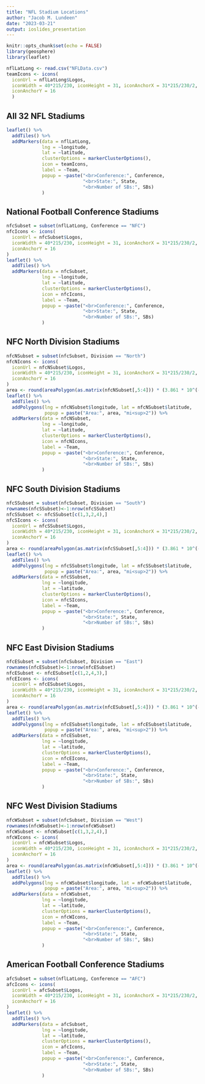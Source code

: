 ```yaml
---
title: "NFL Stadium Locations"
author: "Jacob M. Lundeen"
date: "2023-03-21"
output: ioslides_presentation
---
```


```r
knitr::opts_chunk$set(echo = FALSE)
library(geosphere)
library(leaflet)
```

```r
nflLatLong <- read.csv("NFLData.csv")
teamIcons <- icons(
  iconUrl = nflLatLong$Logos,
  iconWidth = 40*215/230, iconHeight = 31, iconAnchorX = 31*215/230/2,
  iconAnchorY = 16
  )
```

## All 32 NFL Stadiums

```r
leaflet() %>%
  addTiles() %>%
  addMarkers(data = nflLatLong,
             lng = ~longitude,
             lat = ~latitude,
             clusterOptions = markerClusterOptions(),
             icon = teamIcons, 
             label = ~Team,
             popup = ~paste("<br>Conference:", Conference,
                            "<br>State:", State,
                            "<br>Number of SBs:", SBs)
             )
```

## National Football Conference Stadiums

```r
nfcSubset = subset(nflLatLong, Conference == "NFC")
nfcIcons <- icons(
  iconUrl = nfcSubset$Logos,
  iconWidth = 40*215/230, iconHeight = 31, iconAnchorX = 31*215/230/2,
  iconAnchorY = 16
)
leaflet() %>%
  addTiles() %>%
  addMarkers(data = nfcSubset,
             lng = ~longitude,
             lat = ~latitude,
             clusterOptions = markerClusterOptions(),
             icon = nfcIcons, 
             label = ~Team,
             popup = ~paste("<br>Conference:", Conference,
                            "<br>State:", State,
                            "<br>Number of SBs:", SBs)
             )
```

## NFC North Division Stadiums

```r
nfcNSubset = subset(nfcSubset, Division == "North")
nfcNIcons <- icons(
  iconUrl = nfcNSubset$Logos,
  iconWidth = 40*215/230, iconHeight = 31, iconAnchorX = 31*215/230/2,
  iconAnchorY = 16
)
area <- round(areaPolygon(as.matrix(nfcNSubset[,5:4])) * (3.861 * 10^(-7)), 2)
leaflet() %>%
  addTiles() %>%
  addPolygons(lng = nfcNSubset$longitude, lat = nfcNSubset$latitude, 
              popup = paste("Area:", area, "mi<sup>2")) %>%
  addMarkers(data = nfcNSubset,
             lng = ~longitude,
             lat = ~latitude,
             clusterOptions = markerClusterOptions(),
             icon = nfcNIcons, 
             label = ~Team,
             popup = ~paste("<br>Conference:", Conference,
                            "<br>State:", State,
                            "<br>Number of SBs:", SBs)
             )
```

## NFC South Division Stadiums

```r
nfcSSubset = subset(nfcSubset, Division == "South")
rownames(nfcSSubset)<-1:nrow(nfcSSubset)
nfcSSubset <- nfcSSubset[c(1,3,2,4),]
nfcSIcons <- icons(
  iconUrl = nfcSSubset$Logos,
  iconWidth = 40*215/230, iconHeight = 31, iconAnchorX = 31*215/230/2,
  iconAnchorY = 16
)
area <- round(areaPolygon(as.matrix(nfcSSubset[,5:4])) * (3.861 * 10^(-7)), 2)
leaflet() %>%
  addTiles() %>%
  addPolygons(lng = nfcSSubset$longitude, lat = nfcSSubset$latitude, 
              popup = paste("Area:", area, "mi<sup>2")) %>%
  addMarkers(data = nfcSSubset,
             lng = ~longitude,
             lat = ~latitude,
             clusterOptions = markerClusterOptions(),
             icon = nfcSIcons, 
             label = ~Team,
             popup = ~paste("<br>Conference:", Conference,
                            "<br>State:", State,
                            "<br>Number of SBs:", SBs)
             )
```

## NFC East Division Stadiums

```r
nfcESubset = subset(nfcSubset, Division == "East")
rownames(nfcESubset)<-1:nrow(nfcESubset)
nfcESubset <- nfcESubset[c(1,2,4,3),]
nfcEIcons <- icons(
  iconUrl = nfcESubset$Logos,
  iconWidth = 40*215/230, iconHeight = 31, iconAnchorX = 31*215/230/2,
  iconAnchorY = 16
)
area <- round(areaPolygon(as.matrix(nfcESubset[,5:4])) * (3.861 * 10^(-7)), 2)
leaflet() %>%
  addTiles() %>%
  addPolygons(lng = nfcESubset$longitude, lat = nfcESubset$latitude, 
              popup = paste("Area:", area, "mi<sup>2")) %>%
  addMarkers(data = nfcESubset,
             lng = ~longitude,
             lat = ~latitude,
             clusterOptions = markerClusterOptions(),
             icon = nfcEIcons, 
             label = ~Team,
             popup = ~paste("<br>Conference:", Conference,
                            "<br>State:", State,
                            "<br>Number of SBs:", SBs)
             )
```

## NFC West Division Stadiums

```r
nfcWSubset = subset(nfcSubset, Division == "West")
rownames(nfcWSubset)<-1:nrow(nfcWSubset)
nfcWSubset <- nfcWSubset[c(1,3,2,4),]
nfcWIcons <- icons(
  iconUrl = nfcWSubset$Logos,
  iconWidth = 40*215/230, iconHeight = 31, iconAnchorX = 31*215/230/2,
  iconAnchorY = 16
)
area <- round(areaPolygon(as.matrix(nfcWSubset[,5:4])) * (3.861 * 10^(-7)), 2)
leaflet() %>%
  addTiles() %>%
  addPolygons(lng = nfcWSubset$longitude, lat = nfcWSubset$latitude, 
              popup = paste("Area:", area, "mi<sup>2")) %>%
  addMarkers(data = nfcWSubset,
             lng = ~longitude,
             lat = ~latitude,
             clusterOptions = markerClusterOptions(),
             icon = nfcWIcons, 
             label = ~Team,
             popup = ~paste("<br>Conference:", Conference,
                            "<br>State:", State,
                            "<br>Number of SBs:", SBs)
             )
```

## American Football Conference Stadiums

```r
afcSubset = subset(nflLatLong, Conference == "AFC")
afcIcons <- icons(
  iconUrl = afcSubset$Logos,
  iconWidth = 40*215/230, iconHeight = 31, iconAnchorX = 31*215/230/2,
  iconAnchorY = 16
)
leaflet() %>%
  addTiles() %>%
  addMarkers(data = afcSubset,
             lng = ~longitude,
             lat = ~latitude,
             clusterOptions = markerClusterOptions(),
             icon = afcIcons, 
             label = ~Team,
             popup = ~paste("<br>Conference:", Conference,
                            "<br>State:", State,
                            "<br>Number of SBs:", SBs)
             )
```